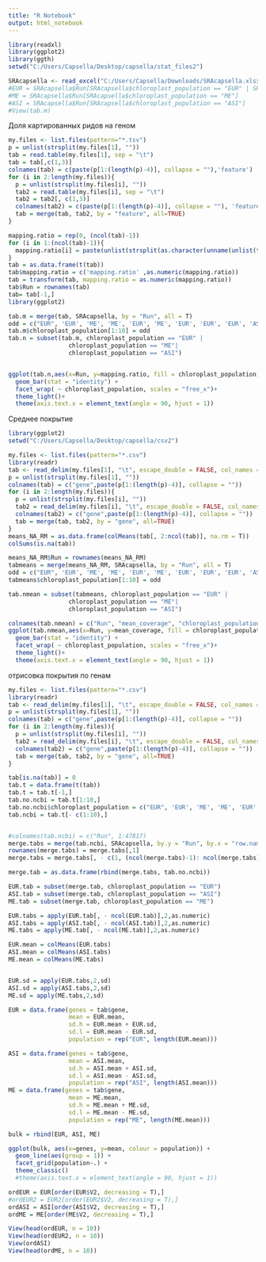 ---
title: "R Notebook"
output: html_notebook
---

```{r}
library(readxl)
library(ggplot2)
library(ggth)
setwd("C:/Users/Capsella/Desktop/capsella/stat_files2")
```

```{r}
SRAcapsella <- read_excel("C:/Users/Capsella/Downloads/SRAcapsella.xlsx")
#EUR = SRAcapsella$Run[SRAcapsella$chloroplast_population == "EUR" | SRAcapsella$chloroplast_population =="EUR/ME"]
#ME = SRAcapsella$Run[SRAcapsella$chloroplast_population == "ME"]
#ASI = SRAcapsella$Run[SRAcapsella$chloroplast_population == "ASI"]
#View(tab.m)
```

Доля картированных ридов на геном
```{r}
my.files <- list.files(pattern="*.tsv")
p = unlist(strsplit(my.files[1], ""))
tab = read.table(my.files[1], sep = "\t")
tab = tab[,c(1,3)]
colnames(tab) = c(paste(p[1:(length(p)-4)], collapse = ""),'feature')
for (i in 2:length(my.files)){
  p = unlist(strsplit(my.files[i], ""))
  tab2 = read.table(my.files[i], sep = "\t")
  tab2 = tab2[, c(1,3)]
  colnames(tab2) = c(paste(p[1:(length(p)-4)], collapse = ""), 'feature')
  tab = merge(tab, tab2, by = "feature", all=TRUE)
}

mapping.ratio = rep(0, (ncol(tab)-1))
for (i in 1:(ncol(tab)-1)){
  mapping.ratio[i] = paste(unlist(strsplit(as.character(unname(unlist(tab[3,c(2:ncol(tab))])))[i], ''))[1:4], collapse = "")
}
tab = as.data.frame(t(tab))
tab$mapping.ratio = c('mapping.ratio' ,as.numeric(mapping.ratio))
tab = transform(tab, mapping.ratio = as.numeric(mapping.ratio))
tab$Run = rownames(tab)
tab= tab[-1,]
library(ggplot2)

tab.m = merge(tab, SRAcapsella, by = "Run", all = T)
odd = c("EUR", 'EUR', 'ME', 'ME', 'EUR', 'ME', 'EUR', 'EUR', 'EUR', 'ASI')
tab.m$chloroplast_population[1:10] = odd
tab.n = subset(tab.m, chloroplast_population == "EUR" |
                 chloroplast_population == "ME"| 
                 chloroplast_population == "ASI")


ggplot(tab.n,aes(x=Run, y=mapping.ratio, fill = chloroplast_population)) + 
  geom_bar(stat = "identity") + 
  facet_wrap( ~ chloroplast_population, scales = "free_x")+
  theme_light()+
  theme(axis.text.x = element_text(angle = 90, hjust = 1))
```

Среднее покрытие 
```{r}
library(ggplot2)
setwd("C:/Users/Capsella/Desktop/capsella/csv2")

my.files <- list.files(pattern="*.csv")
library(readr)
tab <- read_delim(my.files[1], "\t", escape_double = FALSE, col_names = FALSE, trim_ws = TRUE)
p = unlist(strsplit(my.files[1], ""))
colnames(tab) = c("gene",paste(p[1:(length(p)-4)], collapse = ""))
for (i in 2:length(my.files)){
  p = unlist(strsplit(my.files[i], ""))
  tab2 = read_delim(my.files[i], "\t", escape_double = FALSE, col_names = FALSE, trim_ws = TRUE)
  colnames(tab2) = c("gene",paste(p[1:(length(p)-4)], collapse = ""))
  tab = merge(tab, tab2, by = "gene", all=TRUE)
}
means_NA_RM = as.data.frame(colMeans(tab[, 2:ncol(tab)], na.rm = T))
colSums(is.na(tab))

means_NA_RM$Run = rownames(means_NA_RM)
tabmeans = merge(means_NA_RM, SRAcapsella, by = "Run", all = T)
odd = c("EUR", 'EUR', 'ME', 'ME', 'EUR', 'ME', 'EUR', 'EUR', 'EUR', 'ASI' )
tabmeans$chloroplast_population[1:10] = odd

tab.nmean = subset(tabmeans, chloroplast_population == "EUR" |
                 chloroplast_population == "ME"| 
                 chloroplast_population == "ASI")

colnames(tab.nmean) = c("Run", "mean_coverage", "chloroplast_population", "3", "4")
ggplot(tab.nmean,aes(x=Run, y=mean_coverage, fill = chloroplast_population)) + 
  geom_bar(stat = "identity") + 
  facet_wrap( ~ chloroplast_population, scales = "free_x")+
  theme_light()+
  theme(axis.text.x = element_text(angle = 90, hjust = 1))

```

отрисовка покрытия по генам
```{r}
my.files <- list.files(pattern="*.csv")
library(readr)
tab <- read_delim(my.files[1], "\t", escape_double = FALSE, col_names = FALSE, trim_ws = TRUE)
p = unlist(strsplit(my.files[1], ""))
colnames(tab) = c("gene",paste(p[1:(length(p)-4)], collapse = ""))
for (i in 2:length(my.files)){
  p = unlist(strsplit(my.files[i], ""))
  tab2 = read_delim(my.files[i], "\t", escape_double = FALSE, col_names = FALSE, trim_ws = TRUE)
  colnames(tab2) = c("gene",paste(p[1:(length(p)-4)], collapse = ""))
  tab = merge(tab, tab2, by = "gene", all=TRUE)
}

tab[is.na(tab)] = 0
tab.t = data.frame(t(tab))
tab.t = tab.t[-1,]
tab.no.ncbi = tab.t[1:10,]
tab.no.ncbi$chloroplast_population = c("EUR", 'EUR', 'ME', 'ME', 'EUR', 'ME', 'EUR', 'EUR', 'EUR', 'ASI')
tab.ncbi = tab.t[- c(1:10),]


#colnames(tab.ncbi) = c("Run", 1:47817)
merge.tabs = merge(tab.ncbi, SRAcapsella, by.y = "Run", by.x = "row.names", all = F)
rownames(merge.tabs) = merge.tabs[,1] 
merge.tabs = merge.tabs[, - c(1, (ncol(merge.tabs)-1): ncol(merge.tabs))]

merge.tab = as.data.frame(rbind(merge.tabs, tab.no.ncbi))

EUR.tab = subset(merge.tab, chloroplast_population == "EUR")
ASI.tab = subset(merge.tab, chloroplast_population == "ASI")
ME.tab = subset(merge.tab, chloroplast_population == "ME")

EUR.tabs = apply(EUR.tab[, - ncol(EUR.tab)],2,as.numeric)
ASI.tabs = apply(ASI.tab[, - ncol(ASI.tab)],2,as.numeric)
ME.tabs = apply(ME.tab[, - ncol(ME.tab)],2,as.numeric)

EUR.mean = colMeans(EUR.tabs)
ASI.mean = colMeans(ASI.tabs)
ME.mean = colMeans(ME.tabs)


EUR.sd = apply(EUR.tabs,2,sd)
ASI.sd = apply(ASI.tabs,2,sd)
ME.sd = apply(ME.tabs,2,sd)

EUR = data.frame(genes = tab$gene,
                 mean = EUR.mean, 
                 sd.h = EUR.mean + EUR.sd,
                 sd.l = EUR.mean - EUR.sd,
                 population = rep("EUR", length(EUR.mean)))

ASI = data.frame(genes = tab$gene,
                 mean = ASI.mean, 
                 sd.h = ASI.mean + ASI.sd,
                 sd.l = ASI.mean - ASI.sd,
                 population = rep("ASI", length(ASI.mean)))
ME = data.frame(genes = tab$gene,
                 mean = ME.mean, 
                 sd.h = ME.mean + ME.sd,
                 sd.l = ME.mean - ME.sd,
                 population = rep("ME", length(ME.mean)))

bulk = rbind(EUR, ASI, ME)

ggplot(bulk, aes(x=genes, y=mean, colour = population)) + 
  geom_line(aes(group = 1)) + 
  facet_grid(population~.) +
  theme_classic() 
  #theme(axis.text.x = element_text(angle = 90, hjust = 1))

ordEUR = EUR[order(EUR$V2, decreasing = T),]
#ordEUR2 = EUR2[order(EUR2$V2, decreasing = T),]
ordASI = ASI[order(ASI$V2, decreasing = T),]
ordME = ME[order(ME$V2, decreasing = T),]

View(head(ordEUR, n = 10))
View(head(ordEUR2, n = 10))
View(ordASI)
View(head(ordME, n = 10))
```

